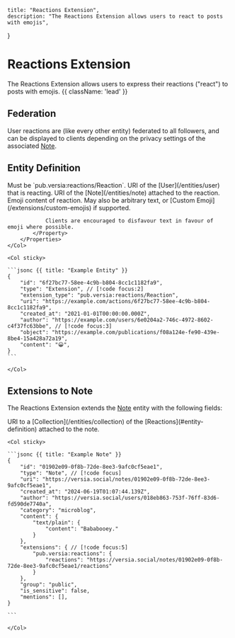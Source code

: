     title: "Reactions Extension",
    description: "The Reactions Extension allows users to react to posts with emojis",
}

# Reactions Extension

The Reactions Extension allows users to express their reactions ("react") to posts with emojis. {{ className: 'lead' }}

## Federation

User reactions are (like every other entity) federated to all followers, and can be displayed to clients depending on the privacy settings of the associated [Note](/entities/note).

## Entity Definition

<Row>
    <Col>
        <Properties>
            <Property name="extension_type" type="string" required>
                Must be `pub.versia:reactions/Reaction`.
            </Property>
            <Property name="author" type="URI" required typeLink="/types#uri">
                URI of the [User](/entities/user) that is reacting.
            </Property>
            <Property name="object" type="URI" required typeLink="/types#uri">
                URI of the [Note](/entities/note) attached to the reaction.
            </Property>
            <Property name="content" type="string" required>
                Emoji content of reaction. May also be arbitrary text, or [Custom Emoji](/extensions/custom-emojis) if supported.

                Clients are encouraged to disfavour text in favour of emoji where possible.
            </Property>
        </Properties>
    </Col>

    <Col sticky>

    ```jsonc {{ title: "Example Entity" }}
    {
        "id": "6f27bc77-58ee-4c9b-b804-8cc1c1182fa9",
        "type": "Extension", // [!code focus:2]
        "extension_type": "pub.versia:reactions/Reaction",
        "uri": "https://example.com/actions/6f27bc77-58ee-4c9b-b804-8cc1c1182fa9",
        "created_at": "2021-01-01T00:00:00.000Z",
        "author": "https://example.com/users/6e0204a2-746c-4972-8602-c4f37fc63bbe", // [!code focus:3]
        "object": "https://example.com/publications/f08a124e-fe90-439e-8be4-15a428a72a19",
        "content": "😀",
    }
    ```
    
    </Col>
</Row>

## Extensions to Note

The Reactions Extension extends the [Note](/entities/note) entity with the following fields:

<Row>
    <Col>
        <Properties>
            <Property name="reactions" type="array" required>
                URI to a [Collection](/entities/collection) of the [Reactions](#entity-definition) attached to the note.
            </Property>
        </Properties>
    </Col>

    <Col sticky>

    ```jsonc {{ title: "Example Note" }}
    {
        "id": "01902e09-0f8b-72de-8ee3-9afc0cf5eae1",
        "type": "Note", // [!code focus]
        "uri": "https://versia.social/notes/01902e09-0f8b-72de-8ee3-9afc0cf5eae1",
        "created_at": "2024-06-19T01:07:44.139Z",
        "author": "https://versia.social/users/018eb863-753f-76ff-83d6-fd590de7740a",
        "category": "microblog",
        "content": {
            "text/plain": {
                "content": "Bababooey."
            }
        },
        "extensions": { // [!code focus:5]
            "pub.versia:reactions": {
                "reactions": "https://versia.social/notes/01902e09-0f8b-72de-8ee3-9afc0cf5eae1/reactions"
            }
        },
        "group": "public",
        "is_sensitive": false,
        "mentions": [],
    }

    ```
    
    </Col>
</Row>